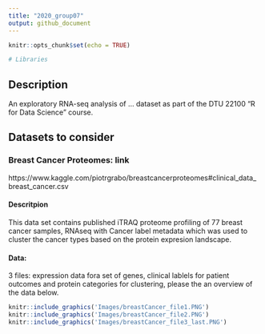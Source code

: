 ```yaml
---
title: "2020_group07"
output: github_document
---
```


```r
knitr::opts_chunk$set(echo = TRUE)
```


```r
# Libraries

```

## Description

An exploratory RNA-seq analysis of ... dataset as part of the DTU 22100 "R for Data Science" course.

## Datasets to consider
### Breast Cancer Proteomes: link
https://www.kaggle.com/piotrgrabo/breastcancerproteomes#clinical_data_breast_cancer.csv

#### Descritpion
This data set contains published iTRAQ proteome profiling of 77 breast cancer samples, RNAseq with Cancer label metadata which was used to cluster the cancer types based on the protein expresion landscape. 

#### Data: 
3 files: expression data fora  set of genes, clinical lablels for patient outcomes and protein categories for clustering, please the an overview of the data below.
```r
knitr::include_graphics('Images/breastCancer_file1.PNG')
knitr::include_graphics('Images/breastCancer_file2.PNG')
knitr::include_graphics('Images/breastCancer_file3_last.PNG')
```
